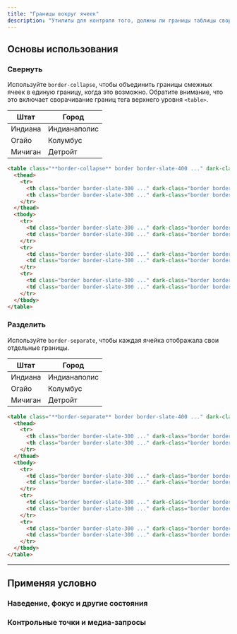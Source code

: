 ```yaml
---
title: "Границы вокруг ячеек"
description: "Утилиты для контроля того, должны ли границы таблицы сворачиваться или разделяться."
---
```




## Основы использования

### Свернуть

Используйте `border-collapse`, чтобы объединить границы смежных ячеек в единую границу, когда это возможно. Обратите внимание, что это включает сворачивание границ тега верхнего уровня `<table>`.

<Example p="none">
  <div class="px-4 py-8 sm:px-8">
    <table class="border-collapse w-full border border-slate-400 dark:border-slate-500 bg-white dark:bg-slate-800 text-sm shadow-sm">
      <thead class="bg-slate-50 dark:bg-slate-700">
        <tr>
          <th class="w-1/2 border border-slate-300 dark:border-slate-600 font-semibold p-4 text-slate-900 dark:text-slate-200 text-left">Штат</th>
          <th class="w-1/2 border border-slate-300 dark:border-slate-600 font-semibold p-4 text-slate-900 dark:text-slate-200 text-left">Город</th>
        </tr>
      </thead>
      <tbody>
        <tr>
          <td class="border border-slate-300 dark:border-slate-700 p-4 text-slate-500 dark:text-slate-400">Индиана</td>
          <td class="border border-slate-300 dark:border-slate-700 p-4 text-slate-500 dark:text-slate-400">Индианаполис</td>
        </tr>
        <tr>
          <td class="border border-slate-300 dark:border-slate-700 p-4 text-slate-500 dark:text-slate-400">Огайо</td>
          <td class="border border-slate-300 dark:border-slate-700 p-4 text-slate-500 dark:text-slate-400">Колумбус</td>
        </tr>
        <tr>
          <td class="border border-slate-300 dark:border-slate-700 p-4 text-slate-500 dark:text-slate-400">Мичиган</td>
          <td class="border border-slate-300 dark:border-slate-700 p-4 text-slate-500 dark:text-slate-400">Детройт</td>
        </tr>
      </tbody>
    </table>
  </div>
</Example>

```html
<table class="**border-collapse** border border-slate-400 ..." dark-class="**border-collapse** border border-slate-500 ...">
  <thead>
    <tr>
      <th class="border border-slate-300 ..." dark-class="border border-slate-600 ...">Штат</th>
      <th class="border border-slate-300 ..." dark-class="border border-slate-600 ...">Город</th>
    </tr>
  </thead>
  <tbody>
    <tr>
      <td class="border border-slate-300 ..." dark-class="border border-slate-700 ...">Индиана</td>
      <td class="border border-slate-300 ..." dark-class="border border-slate-700 ...">Индианаполис</td>
    </tr>
    <tr>
      <td class="border border-slate-300 ..." dark-class="border border-slate-700 ...">Огайо</td>
      <td class="border border-slate-300 ..." dark-class="border border-slate-700 ...">Колумбус</td>
    </tr>
    <tr>
      <td class="border border-slate-300 ..." dark-class="border border-slate-700 ...">Мичиган</td>
      <td class="border border-slate-300 ..." dark-class="border border-slate-700 ...">Детройт</td>
    </tr>
  </tbody>
</table>
```

### Разделить

Используйте `border-separate`, чтобы каждая ячейка отображала свои отдельные границы.

<Example p="none">
  <div class="px-4 py-8 sm:px-8">
    <table class="border-separate w-full border border-slate-400 dark:border-slate-500 bg-white dark:bg-slate-800 text-sm shadow-sm">
      <thead class="bg-slate-50 dark:bg-slate-700">
        <tr>
          <th class="w-1/2 border border-slate-300 dark:border-slate-600 font-semibold p-4 text-slate-900 dark:text-slate-200 text-left">Штат</th>
          <th class="w-1/2 border border-slate-300 dark:border-slate-600 font-semibold p-4 text-slate-900 dark:text-slate-200 text-left">Город</th>
        </tr>
      </thead>
      <tbody>
        <tr>
          <td class="border border-slate-300 dark:border-slate-700 p-4 text-slate-500 dark:text-slate-400">Индиана</td>
          <td class="border border-slate-300 dark:border-slate-700 p-4 text-slate-500 dark:text-slate-400">Индианаполис</td>
        </tr>
        <tr>
          <td class="border border-slate-300 dark:border-slate-700 p-4 text-slate-500 dark:text-slate-400">Огайо</td>
          <td class="border border-slate-300 dark:border-slate-700 p-4 text-slate-500 dark:text-slate-400">Колумбус</td>
        </tr>
        <tr>
          <td class="border border-slate-300 dark:border-slate-700 p-4 text-slate-500 dark:text-slate-400">Мичиган</td>
          <td class="border border-slate-300 dark:border-slate-700 p-4 text-slate-500 dark:text-slate-400">Детройт</td>
        </tr>
      </tbody>
    </table>
  </div>
</Example>

```html
<table class="**border-separate** border border-slate-400 ..." dark-class="**border-separate** border border-slate-500 ...">
  <thead>
    <tr>
      <th class="border border-slate-300 ..." dark-class="border border-slate-600 ...">Штат</th>
      <th class="border border-slate-300 ..." dark-class="border border-slate-600 ...">Город</th>
    </tr>
  </thead>
  <tbody>
    <tr>
      <td class="border border-slate-300 ..." dark-class="border border-slate-700 ...">Индиана</td>
      <td class="border border-slate-300 ..." dark-class="border border-slate-700 ...">Индианаполис</td>
    </tr>
    <tr>
      <td class="border border-slate-300 ..." dark-class="border border-slate-700 ...">Огайо</td>
      <td class="border border-slate-300 ..." dark-class="border border-slate-700 ...">Колумбус</td>
    </tr>
    <tr>
      <td class="border border-slate-300 ..." dark-class="border border-slate-700 ...">Мичиган</td>
      <td class="border border-slate-300 ..." dark-class="border border-slate-700 ...">Детройт</td>
    </tr>
  </tbody>
</table>
```

---

## <Heading ignore>Применяя условно</Heading>

### <Heading ignore>Наведение, фокус и другие состояния</Heading>

<HoverFocusAndOtherStates element="table" featuredClass="border-collapse" />

### <Heading ignore>Контрольные точки и медиа-запросы</Heading>

<BreakpointsAndMediaQueries element="table" featuredClass="border-collapse" />
